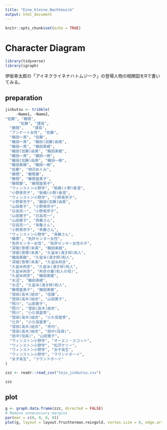 ```yaml
---
title: "Eine_kleine_Nachtmusik"
output: html_document
---
```


```r
knitr::opts_chunk$set(echo = TRUE)
```

# Character Diagram


```r
library(tidyverse)
library(igraph)
```
伊坂幸太郎の「アイネクライネナハトムジーク」の登場人物の相関図をRで書いてみる。


## preparation


```r
jinbutsu <- tribble(
     ~Name1, ~Name2,
"佐藤", "藤間",
      "佐藤", "課長",
  "藤間",    "課長",
  "アンケート女性", "佐藤",
  "織田一真", "佐藤",
  "織田一真", "織田(加藤)由美",
  "織田一真", "織田美緒",
  "織田(加藤)由美", "織田美緒",
  "織田一真", "織田一樹",
  "織田(加藤)由美", "織田一樹",
  "織田美緒", "織田一樹",
  "佐藤", "相沢めぐみ",
  "藤間", "藤間妻",
  "藤間", "藤間亜美子",
  "藤間妻", "藤間亜美子",
  "ウィンストン小野学", "板橋(小野)香澄",
  "小野美奈子", "板橋(小野)香澄",
  "ウィンストン小野学", "小野美奈子",
  "小野美奈子", "織田(加藤)由美",
  "山田寛子", "小野美奈子",
  "日高亮一", "小野美奈子",
  "山田寛子", "日高亮一",
  "山田寛子", "斉藤さん",
  "日高亮一", "斉藤さん",
  "小野美奈子", "斉藤さん",
  "ウィンストン小野学", "斉藤さん",
  "藤間", "免許センター女性",
  "免許センター女性", "免許センター女性の子",
  "深堀(笹塚)朱美", "織田美緒",
  "深堀(笹塚)朱美", "久留米(漫才師)和人",
  "織田美緒", "久留米(漫才師)和人",
  "深堀(笹塚)朱美", "久留米邦彦",
  "久留米邦彦", "久留米(漫才師)和人",
  "久留米邦彦", "邦彦の妻(和人の母)",
  "久留米邦彦", "織田美緒",
  "水沼", "織田美緒",
  "水沼", "久留米(漫才師)和人",
  "藤間亜美子", "織田美緒",
  "窪田(高木)結衣", "佳織",
  "窪田(高木)結衣", "山田寛子",
  "照川", "山田寛子",
  "照川", "窪田(高木)結衣",
  "照川", "小久保亜季",
  "窪田(高木)結衣", "小久保亜季",
  "辻井", "小久保亜季",
  "窪田(高木)結衣", "寺内",
  "窪田(高木)結衣", "田中(役員)",
  "田中(役員)", "山田寛子",
  "ウィンストン小野学", "オーエン・スコット",
  "ウィンストン小野学", "松沢ケリー",
  "ウィンストン小野学", "女子高生",
  "ウィンストン小野学", "ラウンドボーイ",
  "女子高生", "ラウンドボーイ"
)
```

```r
zzz <- readr::read_csv("tojo_jinbutsu.csv")
```

```r
zzz
```

## plot

```r
g <- graph.data.frame(zzz, directed = FALSE)
# Remove unnecessary margins
par(mar = c(0, 0, 0, 0))
plot(g, layout = layout.fruchterman.reingold, vertex.size = 8, edge.arrow.size = 0.5)
```

